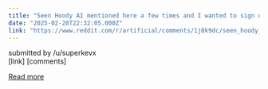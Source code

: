 ```yaml
---
title: "Seen Hoody AI mentioned here a few times and I wanted to sign up. Tried their free GPT 4o mini chat and it indicates that it's not actually 4o mini which seems dishonest."
date: "2025-02-28T22:32:05.000Z"
link: "https://www.reddit.com/r/artificial/comments/1j0k9dc/seen_hoody_ai_mentioned_here_a_few_times_and_i/"
---
```


submitted by    /u/superkevx  
 [link]   [comments]

[Read more](https://www.reddit.com/r/artificial/comments/1j0k9dc/seen_hoody_ai_mentioned_here_a_few_times_and_i/)
